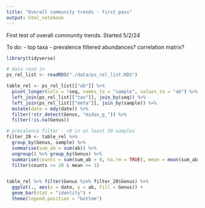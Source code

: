```yaml
---
title: "Overall community trends - first pass"
output: html_notebook
---
```


First test of overall community trends.
Started 5/2/24

To do:
- top taxa
- prevalence filtered abundances? correlation matrix?

```r
library(tidyverse)
```



```r
# data read in
ps_rel_list <- readRDS("./data/ps_rel_list.RDS")

table_rel <- ps_rel_list[["ab"]] %>%
  pivot_longer(cols = !seq, names_to = "sample", values_to = "ab") %>%
  left_join(ps_rel_list[["tax"]], join_by(seq)) %>%
  left_join(ps_rel_list[["meta"]], join_by(sample)) %>%
  mutate(date = mdy(date)) %>%
  filter(!str_detect(Genus, "midas_g_")) %>%
  filter(!is.na(Genus))


```


```r
# prevalence filter - >0 in at least 20 samples
filter_20 <- table_rel %>% 
  group_by(Genus, sample) %>% 
  summarise(sum_ab = sum(ab)) %>%
  ungroup() %>% group_by(Genus) %>%
  summarise(counts = sum(sum_ab > 0, na.rm = TRUE), mean = mean(sum_ab)) %>%
  filter(counts >= 20 & mean >= 1)


table_rel %>% filter(Genus %in% filter_20$Genus) %>%
  ggplot(., aes(x = date, y = ab, fill = Genus)) +
  geom_bar(stat = "identity") +
  theme(legend.position = "bottom")

```







